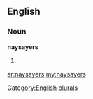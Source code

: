 ==English==

===Noun===
'''naysayers'''

# {{plural of|[[naysayer]]}}

[[Category:English plurals]]

[[ar:naysayers]]
[[my:naysayers]]